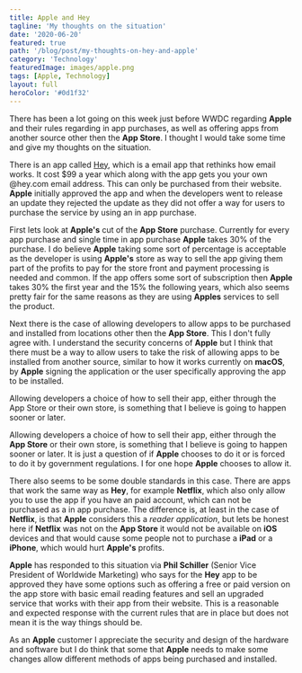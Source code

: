 ```yaml
---
title: Apple and Hey
tagline: 'My thoughts on the situation'
date: '2020-06-20'
featured: true
path: '/blog/post/my-thoughts-on-hey-and-apple'
category: 'Technology'
featuredImage: images/apple.png
tags: [Apple, Technology]
layout: full
heroColor: '#0d1f32'
---
```



There has been a lot going on this week just before WWDC regarding **Apple** and their rules regarding in app purchases, as well as offering apps from another source other then the **App Store**. I thought I would take some time and give my thoughts on the situation.

There is an app called [Hey](https://hey.com/), which is a email app that rethinks how email works. It cost $99 a year which along with the app gets you your own @hey.com email address. This can only be purchased from their website. **Apple** initially approved the app and when the developers went to release an update they rejected the update as they did not offer a way for users to purchase the service by using an in app purchase.

First lets look at **Apple's** cut of the **App Store** purchase.  Currently for every app purchase and single time in app purchase **Apple** takes 30% of the purchase.  I do believe **Apple** taking some sort of percentage is acceptable as the developer is using **Apple's** store as way to sell the app giving them part of the profits to pay for the store front and payment processing is needed and common. If the app offers some sort of subscription then **Apple** takes 30% the first year and the 15% the following years, which also seems pretty fair for the same reasons as they are using **Apples** services to sell the product.

Next there is the case of allowing developers to allow apps to be purchased and installed from locations other then the **App Store**. This I don't fully agree with.  I understand the security concerns of **Apple** but I think that there must be a way to allow users to take the risk of allowing apps to be installed from another source, similar to how it works currently on **macOS**, by **Apple** signing the application or the user specifically approving the app to be installed.  

   <PullQuote>Allowing developers a choice of how to sell their app, either through the App Store or their own store, is something that I believe is going to happen sooner or later.</PullQuote>

Allowing developers a choice of how to sell their app, either through the **App Store** or their own store, is something that I believe is going to happen sooner or later.  It is just a question of if **Apple** chooses to do it or is forced to do it by government regulations. I for one hope **Apple** chooses to allow it.

There also seems to be some double standards in this case.  There are apps that work the same way as **Hey**, for example **Netflix**, which also only allow you to use the app if you have an paid account, which can not be purchased as a in app purchase.  The difference is, at least in the case of **Netflix**, is that **Apple** considers this a *reader application*, but lets be honest here if **Netflix** was not on the **App Store** it would not be available on **iOS** devices and that would cause some people not to purchase a **iPad** or a **iPhone**, which would hurt **Apple's** profits.

**Apple** has responded to this situation via **Phil Schiller** (Senior Vice President of Worldwide Marketing) who says for the **Hey** app to be approved they have some options such as offering a free or paid version on the app store with basic email reading features and sell an upgraded service that works with their app from their website. This is a reasonable and expected response with the current rules that are in place but does not mean it is the way things should be.

As an **Apple** customer I appreciate the security and design of the hardware and software but I do think that some that **Apple** needs to make some changes allow different methods of apps being purchased and installed.

<BuyMeACoffeeWidget />